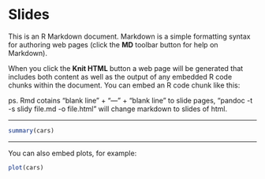Slides
========================================================

This is an R Markdown document. Markdown is a simple formatting syntax for authoring web pages (click the **MD** toolbar button for help on Markdown).

When you click the **Knit HTML** button a web page will be generated that includes both content as well as the output of any embedded R code chunks within the document. You can embed an R code chunk like this:

ps. Rmd cotains "blank line" + "---" + "blank line" to slide pages, "pandoc -t -s slidy file.md -o file.html" will change markdown to slides of html.

---

```r
summary(cars)
```
---

You can also embed plots, for example:

```r
plot(cars)
```

